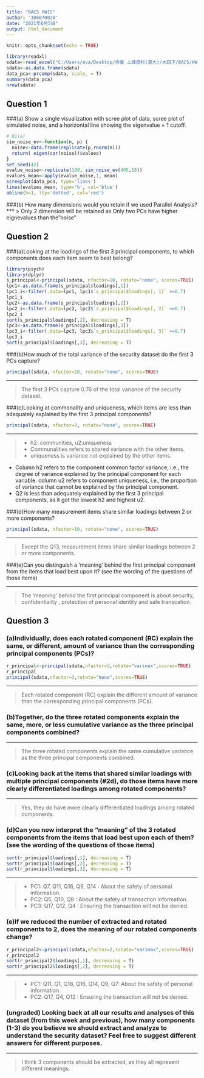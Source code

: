 ---
title: "BACS HW15"
author: '106070020'
date: "2021年6月5日"
output: html_document
---

```{r setup, include=FALSE}
knitr::opts_chunk$set(echo = TRUE)
```


```{r}
library(readxl)
sdata<-read_excel("C:/Users/eva/Desktop/作業 上課資料(清大)/大四下/BACS/HW14 BACS/security_questions.xlsx","data")
sdata<-as.data.frame(sdata)
data_pca<-prcomp(sdata, scale. = T)
summary(data_pca)
nrow(sdata)
```

## Question 1

###(a) Show a single visualization with scree plot of data, scree plot of simulated noise, and a horizontal line showing the eigenvalue = 1 cutoff.
```{r}
# Q1(a)
sim_noise_ev<-function(n, p) {
  noise<-data.frame(replicate(p,rnorm(n)))
  return( eigen(cor(noise))$values)
}
set.seed(42)
evalue_noise<-replicate(100, sim_noise_ev(405,18))
evalues_mean<-apply(evalue_noise,1, mean)
screeplot(data_pca, type='lines')
lines(evalues_mean, type='b', col='blue')
abline(h=1, lty='dotted', col='red')
```

###(b) How many dimensions would you retain if we used Parallel Analysis?
***
> Only 2 dimension will be retained as Only two PCs have higher eignevalues than the"noise" 


## Question 2

###(a)Looking at the loadings of the first 3 principal components, to which components does each item seem to best belong?
```{r warning=F, message=F}
library(psych)
library(dplyr)
s_principal<-principal(sdata, nfactor=10, rotate="none", scores=TRUE)
lpc1<-as.data.frame(s_principal$loadings[,1])
lpc1_i<-filter(.data=lpc1, lpc1$`s_principal$loadings[, 1]` >=0.7)
lpc1_i
lpc2<-as.data.frame(s_principal$loadings[,2])
lpc2_i<-filter(.data=lpc2, lpc2$`s_principal$loadings[, 2]` >=0.7)
lpc2_i
sort(s_principal$loadings[,2], decreasing = T)
lpc3<-as.data.frame(s_principal$loadings[,3])
lpc3_i<-filter(.data=lpc3, lpc3$`s_principal$loadings[, 3]` >=0.7)
lpc3_i
sort(s_principal$loadings[,3], decreasing = T)
```

###(b)How much of the total variance of the security dataset do the first 3 PCs capture?
```{r}
principal(sdata, nfactor=10, rotate="none", scores=TRUE)
```

***
> The first 3 PCs capture 0.76 of the total variance of the security dataset.

###(c)Looking at commonality and uniqueness, which items are less than adequately explained by the first 3 principal components?
```{r}
principal(sdata, nfactor=3, rotate="none", scores=TRUE)
```

***
>
+ h2: communities, u2:uniqueness
+ Communalities refers to shared variance with the other items. 
+ uniqueness is variance not explained by the other items.

- Column h2 refers to the component common factor variance, i.e., the degree of variance explained by the principal component for each variable. column u2 refers to component uniqueness, i.e., the proportion of variance that cannot be explained by the principal component.
- Q2 is less than adequately explained by the first 3 principal components, as it got the lowest h2 and highest u2.


###(d)How many measurement items share similar loadings between 2 or more components?
```{r}
principal(sdata, nfactor=10, rotate="none", scores=TRUE)
```

***
>Except the Q13, measurement items share similar loadings between 2 or more components. 

###(e)Can you distinguish a ‘meaning’ behind the first principal component from the items that load best upon it? (see the wording of the questions of those items)

***
> The ‘meaning’ behind the first principal component is about security, confidentiality , protection of personal identity and safe transcation. 

## Question 3

### (a)Individually, does each rotated component (RC) explain the same, or different, amount of variance than the corresponding principal components (PCs)?
```{r}
r_principal<-principal(sdata,nfactor=3,rotate="varimax",scores=TRUE)
r_principal
principal(sdata,nfactor=3,rotate="None",scores=TRUE)
```

***
> Each rotated component (RC) explain the different amount of variance than the corresponding principal components (PCs).

### (b)Together, do the three rotated components explain the same, more, or less cumulative variance as the three principal components combined?

***
> The three rotated components explain the same cumulative variance as the three principal components combined.

### (c)Looking back at the items that shared similar loadings with multiple principal components (#2d), do those items have more clearly differentiated loadings among rotated components?

***
> Yes, they do have more clearly differentiated loadings among rotated components.

### (d)Can you now interpret the “meaning” of the 3 rotated components from the items that load best upon each of them? (see the wording of the questions of those items)
```{r}
sort(r_principal$loadings[,1], decreasing = T)
sort(r_principal$loadings[,2], decreasing = T)
sort(r_principal$loadings[,3], decreasing = T)
```

***
>
+ PC1: Q7, Q11, Q16, Q9, Q14 : About the safety of personal information. 
+ PC2: Q5, Q10, Q8 : About the safety of transaction information.
+ PC3: Q17, Q12, Q4 : Ensuring the transaction will not be denied.


### (e)If we reduced the number of extracted and rotated components to 2, does the meaning of our rotated components change?
```{r}
r_principal2<-principal(sdata,nfactor=2,rotate="varimax",scores=TRUE)
r_principal2
sort(r_principal2$loadings[,1], decreasing = T)
sort(r_principal2$loadings[,2], decreasing = T)
```

***
>
+ PC1: Q11, Q1, Q18, Q16, Q14, Q9, Q7: About the safety of personal information.
+ PC2: Q17, Q4, Q12 : Ensuring the transaction will not be denied.

### (ungraded) Looking back at all our results and analyses of this dataset (from this week and previous), how many components (1-3) do you believe we should extract and analyze to understand the security dataset? Feel free to suggest different answers for different purposes.

***
> I think 3 components should be extracted, as they all represent different meanings. 






































